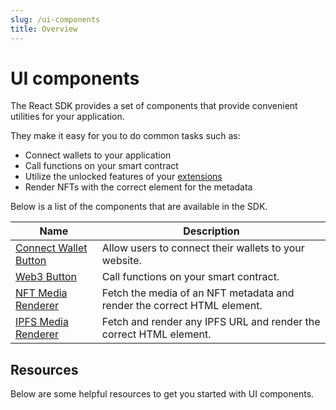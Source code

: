 ```yaml
---
slug: /ui-components
title: Overview
---
```



# UI components

<div className="heroGrid">
  
  <div>
    <p>
        The React SDK provides a set of components that provide convenient utilities for your application.
    </p>

They make it easy for you to do common tasks such as:

- Connect wallets to your application
- Call functions on your smart contract
- Utilize the unlocked features of your [extensions](/contractkit/extensions)
- Render NFTs with the correct element for the metadata

Below is a list of the components that are available in the SDK.

</div>

<div className="heroGridImageContainer">
  <ThemedImage
    sources={{
      light: "/assets/ui-components.png",
      dark: "/assets/ui-components.png",
    }}
    className="heroGridImage"
    alt="thirdweb dashboard"
  />
</div>

</div>

| Name                                                        | Description                                                             |
| ----------------------------------------------------------- | ----------------------------------------------------------------------- |
| [Connect Wallet Button](/ui-components/connectwalletbutton) | Allow users to connect their wallets to your website.                   |
| [Web3 Button](/ui-components/web3button)                    | Call functions on your smart contract.                                  |
| [NFT Media Renderer](/ui-components/ipfs-media-renderer)    | Fetch the media of an NFT metadata and render the correct HTML element. |
| [IPFS Media Renderer](/ui-components/ipfs-media-renderer)   | Fetch and render any IPFS URL and render the correct HTML element.      |

## Resources

Below are some helpful resources to get you started with UI components.

<div className="row">
  <div className="col col--6" style={{ padding: 8 }}>
    <QuickstartCard
      name="Guide: Add a Connect Wallet Button"
      link="https://blog.thirdweb.com/guides/add-connectwallet-to-your-website/"
      image="/assets/icons/education.png"
    />
  </div>
  <div className="col col--6" style={{ padding: 8 }}>
    <QuickstartCard
      name="Video: Add a Connect Wallet Button"
      link="https://blog.thirdweb.com/guides/add-connectwallet-to-your-website/"
      image="/assets/icons/education.png"
    />
  </div>
</div>

<div className="row">
  <div className="col col--6" style={{ padding: 8 }}>
    <QuickstartCard
      name="Example: Call a Smart Contract Function with the Web3 Button"
      link="https://web3button.thirdweb-example.com/"
      image="/assets/icons/education.png"
    />
  </div>
  <div className="col col--6" style={{ padding: 8 }}>
    <QuickstartCard
      name="Guide: Create an NFT Gallery Using the NFT Media Renderer"
      link="https://blog.thirdweb.com/guides/create-an-nft-gallery-using-thirdweb-and-next-js/"
      image="/assets/icons/education.png"
    />
  </div>
</div>
